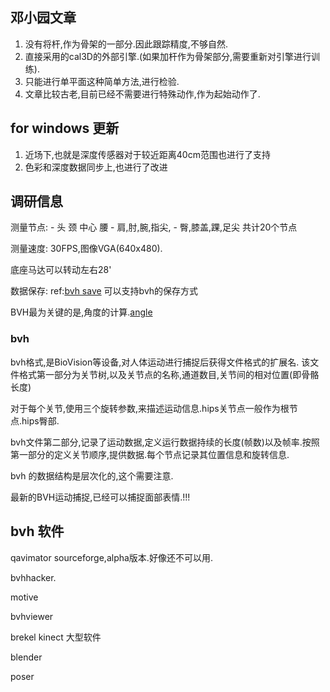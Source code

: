 == 邓小园文章 ==
# 没有将杆,作为骨架的一部分.因此跟踪精度,不够自然.
# 直接采用的cal3D的外部引擎.(如果加杆作为骨架部分,需要重新对引擎进行训练).
# 只能进行单平面这种简单方法,进行检验.
# 文章比较古老,目前已经不需要进行特殊动作,作为起始动作了.

== for windows 更新 ==
# 近场下,也就是深度传感器对于较近距离40cm范围也进行了支持
# 色彩和深度数据同步上,也进行了改进

== 调研信息 ==
测量节点:
- 头 颈 中心 腰
- 肩,肘,腕,指尖,
- 臀,膝盖,踝,足尖
共计20个节点

测量速度:
30FPS,图像VGA(640x480).

底座马达可以转动左右28'

数据保存:
ref:[[http://social.msdn.microsoft.com/Forums/en-US/8df9156e-38b8-45fd-baf7-e01a580986ef/recording-kinect-joint-data-and-then-convert-to-bvh?forum=kinectsdk|bvh save]]
可以支持bvh的保存方式

BVH最为关键的是,角度的计算.[[http://social.msdn.microsoft.com/Forums/en-US/8516bab7-c28b-4834-82c9-b3ef911cd1f7/using-kinect-to-calculate-angles-between-human-body-joints?forum=kinectsdknuiapi|angle]]

=== bvh ===
bvh格式,是BioVision等设备,对人体运动进行捕捉后获得文件格式的扩展名.
该文件格式第一部分为关节树,以及关节点的名称,通道数目,关节间的相对位置(即骨骼长度)

对于每个关节,使用三个旋转参数,来描述运动信息.hips关节点一般作为根节点.hips臀部.

bvh文件第二部分,记录了运动数据,定义运行数据持续的长度(帧数)以及帧率.按照第一部分的定义关节顺序,提供数据.每个节点记录其位置信息和旋转信息.

bvh 的数据结构是层次化的,这个需要注意.

最新的BVH运动捕捉,已经可以捕捉面部表情.!!!

== bvh 软件 ==

qavimator sourceforge,alpha版本.好像还不可以用.

bvhhacker.

motive

bvhviewer

brekel kinect
大型软件

blender

poser
